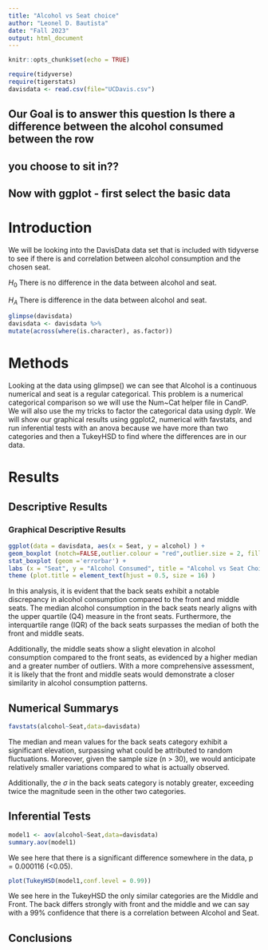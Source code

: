 ```yaml
---
title: "Alcohol vs Seat choice"
author: "Leonel D. Bautista"
date: "Fall 2023"
output: html_document
---
```


```r
knitr::opts_chunk$set(echo = TRUE)
```

```r
require(tidyverse)
require(tigerstats)
davisdata <- read.csv(file="UCDavis.csv")
```
## Our Goal is to answer this question Is there a difference between the alcohol consumed between the row
## you choose to sit in??

## Now with ggplot - first select the basic data

# Introduction

We will be looking into the DavisData data set that is included with tidyverse to see if there is and correlation between alcohol consumption and the chosen seat.     

$H_0$ There is no difference in the data between alcohol and seat.     

$H_A$ There is difference in the data between alcohol and seat.    

```r
glimpse(davisdata)
davisdata <- davisdata %>%
mutate(across(where(is.character), as.factor))
```

# Methods   

Looking at the data using glimpse() we can see that Alcohol is a continuous numerical and seat is a regular categorical. This problem is a numerical categorical comparison so we will use the Num~Cat helper file in CandP. We will also use the my tricks to factor the categorical data using dyplr. We will show our graphical results using ggplot2, numerical with favstats, and run inferential tests with an anova because we have more than two categories and then a TukeyHSD to find where the differences are in our data.   

# Results      

## Descriptive Results   

### Graphical Descriptive Results   

``` r
ggplot(data = davisdata, aes(x = Seat, y = alcohol) ) +
geom_boxplot (notch=FALSE,outlier.colour = "red",outlier.size = 2, fill = "darkgray") +
stat_boxplot (geom ='errorbar') +
labs (x = "Seat", y = "Alcohol Consumed", title = "Alcohol vs Seat Choice") +
theme (plot.title = element_text(hjust = 0.5, size = 16) )
```

In this analysis, it is evident that the back seats exhibit a notable discrepancy in alcohol consumption compared to the front and middle seats. The median alcohol consumption in the back seats nearly aligns with the upper quartile (Q4) measure in the front seats. Furthermore, the interquartile range (IQR) of the back seats surpasses the median of both the front and middle seats.   

Additionally, the middle seats show a slight elevation in alcohol consumption compared to the front seats, as evidenced by a higher median and a greater number of outliers. With a more comprehensive assessment, it is likely that the front and middle seats would demonstrate a closer similarity in alcohol consumption patterns.   

## Numerical Summarys 

``` r
favstats(alcohol~Seat,data=davisdata)
```

The median and mean values for the back seats category exhibit a significant elevation, surpassing what could be attributed to random fluctuations. Moreover, given the sample size (n > 30), we would anticipate relatively smaller variations compared to what is actually observed.   

Additionally, the $\sigma$ in the back seats category is notably greater, exceeding twice the magnitude seen in the other two categories.     

## Inferential Tests

``` r
model1 <- aov(alcohol~Seat,data=davisdata)
summary.aov(model1)
```

We see here that there is a significant difference somewhere in the data, p = 0.000116 (<0.05).   

```r
plot(TukeyHSD(model1,conf.level = 0.99))
```

We see here in the TukeyHSD the only similar categories are the Middle and Front. The back differs strongly with front and the middle and we can say with a 99% confidence that there is a correlation between Alcohol and Seat.   

## Conclusions


